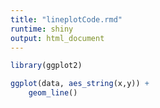 ```yaml
---
title: "lineplotCode.rmd"
runtime: shiny
output: html_document
---
```


```r
library(ggplot2)

ggplot(data, aes_string(x,y)) +
    geom_line()
```


